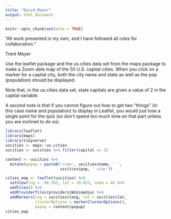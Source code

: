```yaml
---
title: "Quiz4_Meyer"
output: html_document
---
```


```r
knitr::opts_chunk$set(echo = TRUE)
```

“All work presented is my own, and I have followed all rules for collaboration.”

Trent Meyer

Use the leaflet package and the us.cities data set from the maps package to make a Zoom-able map of the 50 U.S. capital cities. When you click on a marker for a capital city, both the city name and state as well as the pop (population) should be displayed.

Note that, in the us.cities data set, state capitals are given a value of 2 in the capital variable.

A second note is that if you cannot figure out how to get two “things” (in this case name and population) to display in Leaflet, you would just lose a single point for the quiz (so don’t spend too much time on that part unless you are inclined to do so).

```r
library(leaflet)
library(maps)
library(tidyverse)
uscities <- maps::us.cities
uscities <- uscities %>% filter(capital == 2)

content <- uscities %>%
  mutate(popup = paste0('</a>', uscities$name, ' ',
                        uscities$pop, ' </a>'))

cities_map <- leaflet(uscities) %>%
  setView(lng = -98.583, lat = 39.833, zoom = 4) %>% 
  addTiles() %>% 
  addProviderTiles(providers$Wikimedia) %>% 
  addMarkers(lng = uscities$long, lat = uscities$lat,
             clusterOptions = markerClusterOptions(),
             popup = content$popup)
cities_map
```

